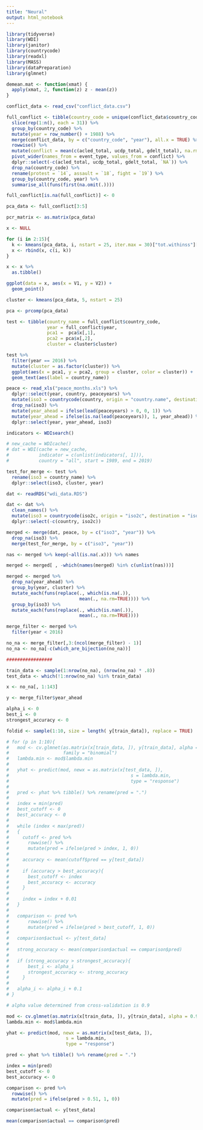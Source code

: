 ```yaml
---
title: "Neural"
output: html_notebook
---
```


```r
library(tidyverse)
library(WDI)
library(janitor)
library(countrycode)
library(readxl)
library(MASS)
library(dataPreparation)
library(glmnet)

demean.mat <- function(xmat) {
  apply(xmat, 2, function(z) z - mean(z))
}
```

```r
conflict_data <- read_csv("conflict_data.csv")

full_conflict <- tibble(country_code = unique(conflict_data$country_code)) %>% 
  slice(rep(1:n(), each = 31)) %>%
  group_by(country_code) %>%
  mutate(year = row_number() + 1988) %>%
  merge(conflict_data, by = c("country_code", "year"), all.x = TRUE) %>%
  rowwise() %>%
  mutate(conflict = mean(c(acled_total, ucdp_total, gdelt_total), na.rm = TRUE)) %>%
  pivot_wider(names_from = event_type, values_from = conflict) %>%
  dplyr::select(-c(acled_total, ucdp_total, gdelt_total, `NA`)) %>%
  drop_na(country_code) %>%
  rename(protest = `14`, assault = `18`, fight = `19`) %>% 
  group_by(country_code, year) %>% 
  summarise_all(funs(first(na.omit(.))))

full_conflict[is.na(full_conflict)] <- 0
```

```r
pca_data <- full_conflict[3:5]

pcr_matrix <- as.matrix(pca_data)

x <- NULL

for (i in 2:15){
  k <- kmeans(pca_data, i, nstart = 25, iter.max = 30)["tot.withinss"][[1]]
  x <- rbind(x, c(i, k))
}

x <- x %>%
  as.tibble()

ggplot(data = x, aes(x = V1, y = V2)) +
  geom_point()

cluster <- kmeans(pca_data, 5, nstart = 25)

pca <- prcomp(pca_data)

test <- tibble(country_name = full_conflict$country_code,
               year = full_conflict$year,
               pca1 =  pca$x[,1],
               pca2 = pca$x[,2],
               cluster = cluster$cluster)

test %>%
  filter(year == 2016) %>%
  mutate(cluster = as.factor(cluster)) %>%
  ggplot(aes(x = pca1, y = pca2, group = cluster, color = cluster)) +
  geom_text(aes(label = country_name))
```

```r
peace <- read_xls("peace_months.xls") %>%
  dplyr::select(year, country, peaceyears) %>%
  mutate(iso3 = countrycode(country, origin = "country.name", destination = "iso3c")) %>%
  drop_na(iso3) %>%
  mutate(year_ahead = ifelse(lead(peaceyears) > 0, 0, 1)) %>%
  mutate(year_ahead = ifelse(is.na(lead(peaceyears)), 1, year_ahead)) %>%
  dplyr::select(year, year_ahead, iso3) 

indicators <- WDIsearch()

# new_cache = WDIcache()
# dat = WDI(cache = new_cache, 
#           indicator = c(unlist(indicators[, 1])),
#           country = "all", start = 1989, end = 2019)

test_for_merge <- test %>%
  rename(iso3 = country_name) %>%
  dplyr::select(iso3, cluster, year)

dat <- readRDS("wdi_data.RDS")

dat <- dat %>%
  clean_names() %>% 
  mutate(iso3 = countrycode(iso2c, origin = "iso2c", destination = "iso3c")) %>%
  dplyr::select(-c(country, iso2c))

merged <- merge(dat, peace, by = c("iso3", "year")) %>%
  drop_na(iso3) %>%
  merge(test_for_merge, by = c("iso3", "year"))

nas <- merged %>% keep(~all(is.na(.x))) %>% names

merged <- merged[ , -which(names(merged) %in% c(unlist(nas)))]

merged <- merged %>% 
  drop_na(year_ahead) %>%
  group_by(year, cluster) %>% 
  mutate_each(funs(replace(., which(is.na(.)),
                           mean(., na.rm=TRUE)))) %>%
  group_by(iso3) %>%
  mutate_each(funs(replace(., which(is.nan(.)),
                           mean(., na.rm=TRUE))))

merge_filter <- merged %>%
  filter(year < 2016)

no_na <- merge_filter[,3:(ncol(merge_filter) - 1)]
no_na <- no_na[-c(which_are_bijection(no_na))]

#################
```

```r
train_data <- sample(1:nrow(no_na), (nrow(no_na) * .8))
test_data <- which(!1:nrow(no_na) %in% train_data)

x <- no_na[, 1:143]

y <- merge_filter$year_ahead

alpha_i <- 0
best_i <- 0
strongest_accuracy <- 0

foldid <- sample(1:10, size = length( y[train_data]), replace = TRUE)

# for (p in 1:10){
#   mod <- cv.glmnet(as.matrix(x[train_data, ]), y[train_data], alpha = alpha_i,
#                    family = "binomial")
#   lambda.min <- mod$lambda.min
# 
#   yhat <- predict(mod, newx = as.matrix(x[test_data, ]),
# 											  s = lambda.min,
# 											  type = "response")
# 
#   pred <- yhat %>% tibble() %>% rename(pred = ".")
# 
#   index = min(pred)
#   best_cutoff <- 0
#   best_accuracy <- 0
# 
#   while (index < max(pred))
#   {
#     cutoff <- pred %>%
#       rowwise() %>%
#       mutate(pred = ifelse(pred > index, 1, 0))
#   
#     accuracy <- mean(cutoff$pred == y[test_data])
#   
#     if (accuracy > best_accuracy){
#       best_cutoff <- index
#       best_accuracy <- accuracy
#     }
#   
#     index = index + 0.01
#   }
# 
#   comparison <- pred %>%
#       rowwise() %>%
#       mutate(pred = ifelse(pred > best_cutoff, 1, 0))
# 
#   comparison$actual <- y[test_data]
# 
#   strong_accuracy <- mean(comparison$actual == comparison$pred)
#   
#   if (strong_accuracy > strongest_accuracy){
#       best_i <- alpha_i
#       strongest_accuracy <- strong_accuracy
#     }
#   
#   alpha_i <- alpha_i + 0.1
# }

# alpha value determined from cross-validation is 0.9

mod <- cv.glmnet(as.matrix(x[train_data, ]), y[train_data], alpha = 0.9)
lambda.min <- mod$lambda.min

yhat <- predict(mod, newx = as.matrix(x[test_data, ]),
                      s = lambda.min,
                      type = "response")

pred <- yhat %>% tibble() %>% rename(pred = ".")

index = min(pred)
best_cutoff <- 0
best_accuracy <- 0

comparison <- pred %>%
  rowwise() %>%
  mutate(pred = ifelse(pred > 0.51, 1, 0))

comparison$actual <- y[test_data]

mean(comparison$actual == comparison$pred)
```